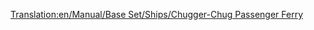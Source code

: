 [[Translation:en/Manual/Base Set/Ships/Chugger-Chug Passenger Ferry]]
{{en/Manual/Base Set/Ships/Ships|Cost=£18,279 ($36.558)
|Speed=32 kph (20 mph)
|Annual=£1,476 ($2.952)
|Designed=1946 	
|Lifespan=30 years
|Capacity=100 Passengers
|Description= The Chugger-Chug Passenger Ferry is the first available ferry in toyland. It is created for a slow passenger transportover long distances
|Real-life=Fictional.
}}
